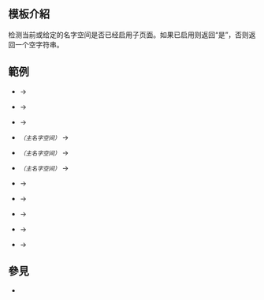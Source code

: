 <includeonly><!-- 在這裡加入模板的保護標識 --></includeonly><noinclude>{{Documentation subpage}}</noinclude>
<!-- 在本行下編輯模板說明 -->
== 模板介紹 ==
检测当前或给定的名字空间是否已经启用子页面。如果已启用则返回“是”，否则返回一个空字符串。

{{Citation needed|该模板可以被替换引用。|time=2021-02-01T15:37:38+00:00}}
<!--
== 使用方法 ==
-->
== 範例 ==
* {{tlx|ns has subpages}} → {{ns has subpages}}
* {{tlx|ns has subpages|Template}} → {{ns has subpages|Template}}
* {{tlx|ns has subpages|Category}} → {{ns has subpages|Category}}
* {{tlx|ns has subpages|<nowiki></nowiki>}} <small>''（主名字空间）''</small> → {{ns has subpages|}}
* {{tlx|ns has subpages|<nowiki>{{ns:0}}</nowiki>}} <small>''（主名字空间）''</small> → {{ns has subpages|{{ns:0}}}}
* {{tlx|ns has subpages|:}} <small>''（主名字空间）''</small> → {{ns has subpages|:}}
* {{tlx|ns has subpages|<nowiki>{{ns:Talk}}</nowiki>}} → {{ns has subpages|{{ns:Talk}}}}

* {{tlx|ns has subpages|{{ns:Category talk}}}} → {{ns has subpages|{{ns:Category talk}}}}
* {{tlx|ns has subpages|{{ns:File}}:Foo}} → {{ns has subpages|{{ns:File}}:Foo}}
* {{tlx|ns has subpages|Foo}} → {{ns has subpages|Foo}}
* {{tlx|ns has subpages|:Template}} → {{ns has subpages|:Template}}
<!--
== 注意事项 ==
-->
== 參見 ==
*{{tlx|namespace detect}}
<!--
== 给模板编辑者的说明 ==
=== 模板结构 ===
=== 实现方法 ===
=== 编辑注意 ===
-->
<includeonly>{{Sandbox other||<!-- 本行下加入模板的分類，跨維基連結加入Wikidata（參見[[Wikipedia:Wikidata]]） -->
[[Category:命名空間操作模板]]
}}</includeonly>